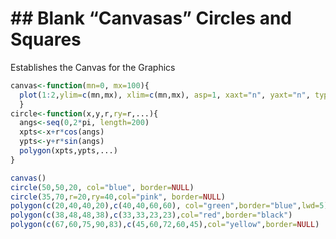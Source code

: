 ## Blank "Canvasas" Circles and Squares
========================================================
Establishes the Canvas for the Graphics 
```r
canvas<-function(mn=0, mx=100){
  plot(1:2,ylim=c(mn,mx), xlim=c(mn,mx), asp=1, xaxt="n", yaxt="n", type="n", bty="n", xlab="",ylab="")
  }
circle<-function(x,y,r,ry=r,...){
  angs<-seq(0,2*pi, length=200)
  xpts<-x+r*cos(angs)
  ypts<-y+r*sin(angs)
  polygon(xpts,ypts,...)
}
```

```r
canvas()
circle(50,50,20, col="blue", border=NULL)
circle(35,70,r=20,ry=40,col="pink", border=NULL)
polygon(c(20,40,40,20),c(40,40,60,60), col="green",border="blue",lwd=5)
polygon(c(38,48,48,38),c(33,33,23,23),col="red",border="black")
polygon(c(67,60,75,90,83),c(45,60,72,60,45),col="yellow",border=NULL)


```